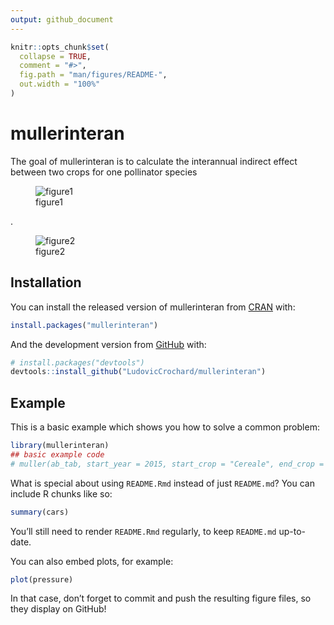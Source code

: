 ```yaml
---
output: github_document
---
```


<!-- README.md is generated from README.Rmd. Please edit that file -->

```r
knitr::opts_chunk$set(
  collapse = TRUE,
  comment = "#>",
  fig.path = "man/figures/README-",
  out.width = "100%"
)
```

# mullerinteran

<!-- badges: start -->
<!-- badges: end -->

The goal of mullerinteran is to calculate the interannual indirect effect between two crops for one pollinator species


![figure1](./image/Indirect_effect.JPG)


.




![figure2](./image/calculate.JPG)






## Installation

You can install the released version of mullerinteran from [CRAN](https://CRAN.R-project.org) with:

``` r
install.packages("mullerinteran")
```

And the development version from [GitHub](https://github.com/) with:

``` r
# install.packages("devtools")
devtools::install_github("LudovicCrochard/mullerinteran")
```
## Example

This is a basic example which shows you how to solve a common problem:

```r
library(mullerinteran)
## basic example code
# muller(ab_tab, start_year = 2015, start_crop = "Cereale", end_crop = "Colza", pol = "Abia_sericea")
```

What is special about using `README.Rmd` instead of just `README.md`? You can include R chunks like so:

```r
summary(cars)
```

You'll still need to render `README.Rmd` regularly, to keep `README.md` up-to-date.

You can also embed plots, for example:

```r
plot(pressure)
```

In that case, don't forget to commit and push the resulting figure files, so they display on GitHub!
